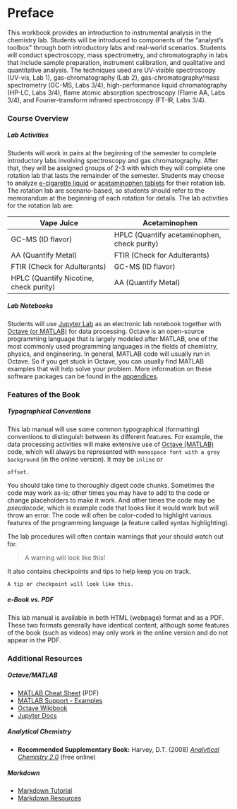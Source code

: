 # Preface {-}

This workbook provides an introduction to instrumental analysis in the chemistry lab.  Students will be introduced to components of the “analyst’s toolbox” through both introductory labs and real-world scenarios.  Students will conduct spectroscopy, mass spectrometry, and chromatography in labs that include sample preparation, instrument calibration, and qualitative and quantitative analysis.  The techniques used are UV-visible spectroscopy (UV-vis, Lab 1), gas-chromatography (Lab 2), gas-chromatography/mass spectrometry (GC-MS, Labs 3/4), high-performance liquid chromatography (HP-LC, Labs 3/4), flame atomic absorption spectroscopy (Flame AA, Labs 3/4), and Fourier-transform infrared spectroscopy (FT-IR, Labs 3/4).

### Course Overview {-}

##### **Lab Activities** {-}

Students will work in pairs at the beginning of the semester to complete introductory labs involving spectroscopy and gas chromatography.  After that, they will be assigned groups of 2-3 with which they will complete one rotation lab that lasts the remainder of the semester.  Students may choose to analyze [e-cigarette liquid](/chem370/lab-manual/rotation-a-e-cigarette-liquid.html) or [acetaminophen tablets](/chem370/lab-manual/rotation-b-acetaminophen.html) for their rotation lab.  The rotation lab are scenario-based, so students should refer to the memorandum at the beginning of each rotation for details.  The lab activities for the rotation lab are:

| Vape Juice                             | Acetaminophen                               | 
| -------------------------------------- | ------------------------------------------- |
| GC-MS (ID flavor)                      | HPLC (Quantify acetaminophen, check purity) |
| AA (Quantify Metal)                    | FTIR (Check for Adulterants)                |
| FTIR (Check for Adulterants)           | GC-MS (ID flavor)                           |
| HPLC (Quantify Nicotine, check purity) | AA (Quantify Metal)                         |

##### **Lab Notebooks** {-}

Students will use [Jupyter Lab](https://jupyter.org/) as an electronic lab notebook together with [Octave (or MATLAB)](https://www.gnu.org/software/octave/) for data processing.  Octave is an open-source programming language that is largely modeled after MATLAB, one of the most commonly used programming languages in the fields of chemistry, physics, and engineering.  In general, MATLAB code will usually run in Octave.  So if you get stuck in Octave, you can usually find MATLAB examples that will help solve your problem.  More information on these software packages can be found in the [appendices](/chem370/lab-manual/appendix-1-getting-started-in-octave-and-jupyter-lab.html).

### Features of the Book {-}

##### **Typographical Conventions** {-}

This lab manual will use some common typographical (formatting) conventions to distinguish between its different features.   For example, the data processing activities will make extensive use of [Octave (MATLAB)](https://www.gnu.org/software/octave/) code, which will always be represented with `monospace font with a grey background` (in the online version).  It may be `inline` or

```
offset.
```

You should take time to thoroughly digest code chunks.  Sometimes the code may work as-is; other times you may have to add to the code or change placeholders to make it work.  And other times the code may be *pseudocode*, which is example code that looks like it would work but will throw an error.  The code will often be color-coded to highlight various features of the programming language (a feature called syntax highlighting).

The lab procedures will often contain warnings that your should watch out for.  

   > A warning will look like this!

It also contains checkpoints and tips to help keep you on track.  
```marginfigure
A tip or checkpoint will look like this.
```


<!-- Both in code and in the lab manual text, capital letters will be used to represent matrices and lowercase letters will be used to represent vectors and scalars.  Matrices and vectors will always be bold within the text.  For example:

- `A` or **A** represents a matrix
- `a` or **a** represents a vector
- `a` or $a$ represents a scalar. -->

##### **e-Book vs. PDF** {-}

This lab manual is available in both HTML (webpage) format and as a PDF.  These two formats generally have identical content, although some features of the book (such as videos) may only work in the online version and do not appear in the PDF.

### Additional Resources {-}

##### **Octave/MATLAB** {-}

- [MATLAB Cheat Sheet](http://assets.steventhornton.ca/A_Matlab_Cheat_Sheet/MatlabCheatsheet.pdf) (PDF)
- [MATLAB Support - Examples](https://www.mathworks.com/help/examples.html)  
- [Octave Wikibook](https://en.wikibooks.org/wiki/Octave_Programming_Tutorial)
- [Jupyter Docs](https://jupyterlab.readthedocs.io/en/stable/)

##### **Analytical Chemistry** {-}

- **Recommended Supplementary Book:** Harvey, D.T. (2008) *[Analytical Chemistry 2.0](http://dpuadweb.depauw.edu/harvey_web/eTextProject/version_2.0.html)* (free online)

##### **Markdown** {-}

- [Markdown Tutorial](https://www.markdowntutorial.com/)
- [Markdown Resources](https://www.markdowntutorial.com/conclusion/)
